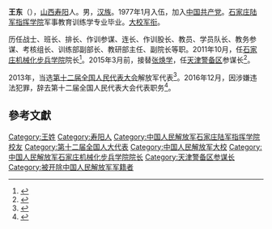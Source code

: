 '''王东'''（{{bd|1960年|4月||}}），[[山西省|山西]][[寿阳县|寿阳]]人。男，[[汉族|汉族]]。1977年1月入伍，加入[[中国共产党|中国共产党]]。[[中国人民解放军国防大学联合作战学院|石家庄陆军指挥学院]]军事教育训练学专业毕业。[[大校|大校]][[军衔|军衔]]。

历任战士、班长、排长、作训参谋、连长、作训股长、教员、学员队长、教务参谋、考核组长、训练部副部长、教研部主任、副院长等职。2011年10月，任[[中国人民解放军陆军步兵学院|石家庄机械化步兵学院]]院长<ref>{{cite web|title=石家庄机械化步兵学院人事调整，王静接棒王东任院长|url=http://www.thepaper.cn/newsDetail_forward_1365135|publisher=澎湃新闻|accessdate=2016-09-04|archive-date=2016-09-14|archive-url=https://web.archive.org/web/20160914074708/http://www.thepaper.cn/newsDetail_forward_1365135|dead-url=no}}</ref>。2015年3月前，接替[[张焕学|张焕学]]，任[[中国人民解放军天津警备区|天津警备区]]参谋长<ref>{{cite news|title=围绕强军建睿智之言 聚焦打赢献务实之策|url=http://news.mod.gov.cn/headlines/2015-03/11/content_4574131_2.htm|accessdate=2016-09-04|newspaper=新华网|archive-date=2016-09-15|archive-url=https://web.archive.org/web/20160915165049/http://news.mod.gov.cn/headlines/2015-03/11/content_4574131_2.htm|dead-url=no}}</ref>。

2013年，当选[[第十二届全国人民代表大会|第十二届全国人民代表大会]]解放军代表<ref>{{cite news|title=全国人大代表信息-王东|url=http://210.82.31.1:8084/delegate/viewDelegate.action?dbid=122731|accessdate=2013-04-05|newspaper=全国人大网}}{{Dead link|date=2020年4月 |bot=InternetArchiveBot |fix-attempted=yes }}</ref>。2016年12月，因涉嫌违法犯罪，辞去第十二届全国人民代表大会代表职务<ref>{{cite news|url=http://www.thepaper.cn/newsDetail_forward_1587152|title=天津警备区参谋长王东因涉嫌违法犯罪，辞去全国人大代表职务|publisher=澎湃新闻|accessdate=2016-12-25|archive-date=2016-12-26|archive-url=https://web.archive.org/web/20161226215145/http://www.thepaper.cn/newsDetail_forward_1587152|dead-url=no}}</ref>。

==參考文獻==
{{reflist}}
{{中共十八大到十九大期间的反腐败工作}}
[[Category:王姓|Category:王姓]]
[[Category:寿阳人|Category:寿阳人]]
[[Category:中国人民解放军石家庄陆军指挥学院校友|Category:中国人民解放军石家庄陆军指挥学院校友]]
[[Category:第十二届全国人大代表|Category:第十二届全国人大代表]]
[[Category:中国人民解放军大校|Category:中国人民解放军大校]]
[[Category:中国人民解放军石家庄机械化步兵学院院长|Category:中国人民解放军石家庄机械化步兵学院院长]]
[[Category:天津警备区参谋长|Category:天津警备区参谋长]]
[[Category:被开除中国人民解放军军籍者|Category:被开除中国人民解放军军籍者]]